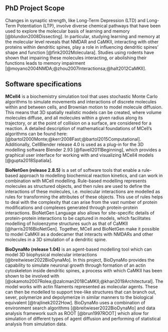 ## PhD Project Scope
Changes in synaptic strength, like Long-Term Depression (LTD) and Long-Term Potentiation (LTP), involve diverse chemical pathways that have been used to explore the molecular basis of learning and memory [@blundon2008Dissecting]. In particular, studying learning and memory at the molecular level reveals that NMDAR and CaMKII, interacting with other proteins within dendritic spines, play a role in influencing dendritic spines' shape and function [@fink2002Moleculara]. Studies using rodents have shown that impairing these molecules interacting, or abolishing their functions leads to memory impairment [@moyano2004NMDA;@zhou2007Interactionsa;@halt2012CaMKII].

## Software specifications
**MCell4** is a biochemistry simulation tool that uses stochastic Monte Carlo algorithms to simulate movements and interactions of discrete molecules within and between cells, and Brownian motion to model molecule diffusion. This means that 3D spatially realistic models can be created, where volume molecules diffuse, and all molecules within a given radius along its trajectory, or at the point of collision on a surface, are considered for a reaction. A detailed description of mathematical foundations of MCell’s algorithms can be found here: [@bartol2000Monte;@kerr2008Fast;@bartol2015Computational]. Additionally, CellBlender release 4.0 is used as a plug-in for the 3D modelling software Blender 2.93 [@flavell2011Beginning], which provides a graphical user interface for working with and visualizing MCell4 models [@gupta2018Spatiala]. 

**BioNetGen (release 2.8.5)** is a set of software tools that enable a rule-based approach to modelling biochemical reaction kinetics, and can work in combination with MCell modelling. Rule-based modelling represents molecules as structured objects, and then rules are used to define the interactions of these molecules, i.e. molecular interactions are modelled as rules for transforming the attributes of these objects. This use of rules helps to deal with the complexity that can arise from the vast number of protein modifications and complexes generated through protein-protein interactions. BioNetGen Language also allows for site-specific details of protein-protein interactions to be captured in models, which facilitates modelling of holoenzyme structures such as that of CaMKII [@harris2016BioNetGen]. Together, MCell and BioNetGen make it possible to model CaMKII as a dodecamer that interacts with NMDARs and other molecules in a 3D simulation of a dendritic spine.

**BioDynaMo (release 1.04)** is an agent-based modelling tool which can model 3D biophysical molecular interactions [@breitwieser2022BioDynaMo]. In this project, BioDynaMo provides the capability to simulate neuronal growth through formation of an actin cytoskeleton inside dendritic spines, a process with which CaMKII has been shown to be involved with [@okamoto2007Rolea;@zalcman2018CaMKII;@khan2019Architectural]. The model works with actin filaments represented as molecular agents. These can then be modelled to support tree-like structures that can branch out, sever, polymerize and depolymerize in similar manners to the biological equivalent [@trajlinek2022How]. BioDynaMo uses a combination of environment search algorithms [@breitwieser2022BioDynaMo] and data analysis framework such as ROOT [@brun1997ROOT] which allow for simulation of different types of agent diffusion and performing of statistical analysis from simulation data.